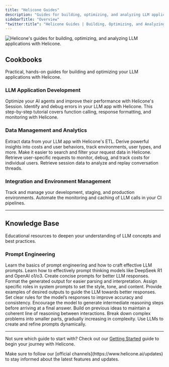 ```yaml
---
title: "Helicone Guides"
description: "Guides for building, optimizing, and analyzing LLM applications with Helicone."
sidebarTitle: "Overview"
"twitter:title": "Helicone Guides | Building, Optimizing, and Analyzing LLM Applications"
---
```


<Frame>
  <img
    src="/images/guide/guides-cover.webp"
    alt="Helicone's guides for building, optimizing, and analyzing LLM applications with Helicone."
  />
</Frame>

## Cookbooks

Practical, hands-on guides for building and optimizing your LLM applications with Helicone.

### LLM Application Development

<CardGroup cols={2} gap="medium">
  <Card
    title="How to replay LLM sessions"
    icon="rotate-right"
    href="/guides/cookbooks/replay-session"
    iconType="light"
    vertical
  >
    Optimize your AI agents and improve their performance with Helicone's
    Session.
  </Card>
  <Card
    title="How to debug your LLM app"
    icon="bug"
    href="/guides/cookbooks/debugging"
    vertical
    iconType="light"
  >
    Identify and debug errors in your LLM app with Helicone.
  </Card>
  <Card
    title="How to build a chatbot with OpenAI structured outputs"
    icon="robot"
    href="/guides/cookbooks/openai-structured-outputs"
    vertical
    iconType="light"
  >
    This step-by-step tutorial covers function calling, response formatting, and
    monitoring with Helicone.
  </Card>
</CardGroup>

### Data Management and Analytics

<CardGroup cols={2} gap="medium">
  <Card
    title="ETL / data extraction"
    icon="database"
    href="/guides/cookbooks/etl"
    vertical
    iconType="light"
  >
    Extract data from your LLM app with Helicone's ETL.
  </Card>
  <Card
    title="Segmenting data with Custom Properties"
    icon="chart-pie"
    href="/guides/cookbooks/segmentation"
    vertical
    iconType="light"
  >
    Derive powerful insights into costs and user behaviors, track environments,
    user types, and more.
  </Card>
  <Card
    title="Labeling request data"
    icon="tags"
    href="/guides/cookbooks/labeling-request-data"
    vertical
    iconType="light"
  >
    Make it easier to search and filter your request data in Helicone.
  </Card>
  <Card
    title="Getting user requests"
    icon="user"
    href="/guides/cookbooks/getting-user-requests"
    vertical
    iconType="light"
  >
    Retrieve user-specific requests to monitor, debug, and track costs for
    individual users.
  </Card>
  <Card
    title="Getting Sessions"
    icon="comments"
    href="/guides/cookbooks/getting-sessions"
    vertical
    iconType="light"
  >
    Retrieve session data to analyze and replay conversation threads.
  </Card>
</CardGroup>

### Integration and Environment Management

<CardGroup cols={2} gap="medium">
  <Card
    title="Environment tracking"
    icon="sitemap"
    iconType="light"
    href="/guides/cookbooks/environment-tracking"
    vertical
  >
    Track and manage your development, staging, and production environments.
  </Card>
  <Card
    title="Integrating Helicone with GitHub Actions"
    icon="github"
    href="/guides/cookbooks/github-actions"
    vertical
    iconType="light"
  >
    Automate the monitoring and caching of LLM calls in your CI pipelines.
  </Card>
</CardGroup>

---

## Knowledge Base

Educational resources to deepen your understanding of LLM concepts and best
practices.

### Prompt Engineering

<CardGroup cols={1} gap="medium">
  <Card
    title="Overview"
    icon="house"
    href="/guides/prompt-engineering/overview"
    horizontal
    iconType="light"
  >
    Learn the basics of prompt engineering and how to craft effective LLM
    prompts.
  </Card>
</CardGroup>

<CardGroup cols={2} gap="medium">
  <Card
    title="Prompt thinking models"
    icon="brain"
    href="/guides/cookbooks/prompt-thinking-models"
    horizontal
    iconType="light"
  >
    Learn how to effectively prompt thinking models like DeepSeek R1 and OpenAI
    o1/o3.
  </Card>
  <Card
    title="Be specific and clear"
    icon="bullseye-arrow"
    href="/guides/prompt-engineering/be-specific-and-clear"
    horizontal
    iconType="light"
  >
    Create concise prompts for better LLM responses.
  </Card>
  <Card
    title="Use structured formats"
    icon="table-list"
    href="/guides/prompt-engineering/use-structured-formats"
    horizontal
    iconType="light"
  >
    Format the generated output for easier parsing and interpretation.
  </Card>
  <Card
    title="Role-playing"
    icon="user-gear"
    href="/guides/prompt-engineering/leverage-role-playing"
    horizontal
    iconType="light"
  >
    Assign specific roles in system prompts to set the style, tone, and content.
  </Card>
  <Card
    title="Few-shot learning"
    icon="graduation-cap"
    href="/guides/prompt-engineering/implement-few-shot-learning"
    horizontal
    iconType="light"
  >
    Provide examples of desired outputs to guide the LLM towards better
    responses.
  </Card>
  <Card
    title="Use constrained outputs"
    icon="ruler-combined"
    href="/guides/prompt-engineering/use-constrained-outputs"
    horizontal
    iconType="light"
  >
    Set clear rules for the model’s responses to improve accuracy and
    consistency.
  </Card>
  <Card
    title="Chain-of-thought prompting"
    icon="stairs"
    href="/guides/prompt-engineering/use-chain-of-thought-prompting"
    horizontal
    iconType="light"
  >
    Encourage the model to generate intermediate reasoning steps before arriving
    at a final answer.
  </Card>
  <Card
    title="Thread-of-thought prompting"
    icon="arrow-progress"
    href="/guides/prompt-engineering/use-thread-of-thought-prompting"
    horizontal
    iconType="light"
  >
    Build on previous ideas to maintain a coherent line of reasoning between
    interactions.
  </Card>
  <Card
    title="Least-to-most prompting"
    icon="grid-dividers"
    href="/guides/prompt-engineering/use-least-to-most-prompting"
    horizontal
    iconType="light"
  >
    Break down complex problems into smaller parts, gradually increasing in
    complexity.
  </Card>
  <Card
    title="Meta-Prompting"
    icon="wand-magic-sparkles"
    href="/guides/prompt-engineering/use-meta-prompting"
    horizontal
    iconType="light"
  >
    Use LLMs to create and refine prompts dynamically.
  </Card>
</CardGroup>

---

<Accordion title="Need help choosing a guide?" type="secondary">
  <p>
    Not sure which guide to start with? Check out our
    <a href="/guides/getting-started">Getting Started</a> guide to begin your
    journey with Helicone.
  </p>
</Accordion>

<Callout title="Stay Updated!" type="warning">
  Make sure to follow our [official channels](https://www.helicone.ai/updates)
  to stay informed about the latest features and updates.
</Callout>
